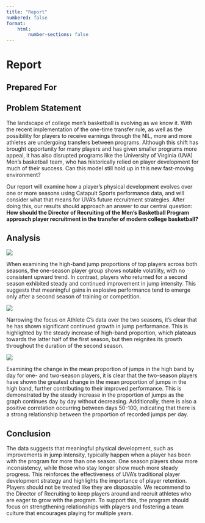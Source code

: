```yaml
---
title: "Report"
numbered: false
format: 
    html:
        number-sections: false
---
```


# Report

## Prepared For

## Problem Statement

The landscape of college men's basketball is evolving as we know it. With the recent implementation of the one-time transfer rule, as well as the possibility for players to receive earnings through the NIL, more and more athletes are undergoing transfers between programs. Although this shift has brought opportunity for many players and has given smaller programs more appeal, it has also disrupted programs like the University of Virginia (UVA) Men’s basketball team, who has historically relied on player development for much of their success. Can this model still hold up in this new fast-moving environment?

Our report will examine how a player’s physical development evolves over one or more seasons using Catapult Sports performance data, and will consider what that means for UVA’s future recruitment strategies. After doing this, our results should approach an answer to our central question: **How should the Director of Recruiting of the Men’s Basketball Program approach player recruitment in the transfer of modern college basketball?**

## Analysis

![](./images/viz_1.png)

When examining the high-band jump proportions of top players across both seasons, the one-season player group shows notable volatility, with no consistent upward trend. In contrast, players who returned for a second season exhibited steady and continued improvement in jump intensity. This suggests that meaningful gains in explosive performance tend to emerge only after a second season of training or competition.

![](./images/viz_2.png)

Narrowing the focus on Athlete C’s data over the two seasons, it’s clear that he has shown significant continued growth in jump performance. This is highlighted by the steady increase of high-band proportion, which plateaus towards the latter half of the first season, but then reignites its growth throughout the duration of the second season.

![](./images/viz_3.png)

Examining the change in the mean proportion of jumps in the high band by day for one- and two-season players, it is clear that the two-season players have shown the greatest change in the mean proportion of jumps in the high band, further contributing to their improved performance. This is demonstrated by the steady increase in the proportion of jumps as the graph continues day by day without decreasing. Additionally, there is also a positive correlation occurring between days 50-100, indicating that there is a strong relationship between the proportion of recorded jumps per day.


## Conclusion

The data suggests that meaningful physical development, such as improvements in jump intensity, typically happen when a player has been with the program for more than one season. One season players show more inconsistency, while those who stay longer show much more steady progress. This reinforces the effectiveness of UVA’s traditional player development strategy and highlights the importance of player retention. Players should not be treated like they are disposable. We recommend to the Director of Recruiting to keep players around and recruit athletes who are eager to grow with the program. To support this, the program should focus on strengthening relationships with players and fostering a team culture that encourages playing for multiple years. 